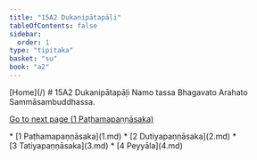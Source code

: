 ```yaml
---
title: "15A2 Dukanipātapāḷi"
tableOfContents: false
sidebar:
  order: 1
type: "tipitaka"
basket: "su"
book: "a2"
---
```



<Paragraph type="center" book="a2">
[Home](/)
</Paragraph>

<Paragraph type="center" book="a2">
# 15A2 Dukanipātapāḷi
</Paragraph>

<Paragraph number="1" type="center" book="a2">
Namo tassa Bhagavato Arahato Sammāsambuddhassa.

[Go to next page (1 Paṭhamapaṇṇāsaka)](1.md)



</Paragraph>

<TableOfContents book="a2" section="15">
* [1 Paṭhamapaṇṇāsaka](1.md)
* [2 Dutiyapaṇṇāsaka](2.md)
* [3 Tatiyapaṇṇāsaka](3.md)
* [4 Peyyāla](4.md)
</TableOfContents>
